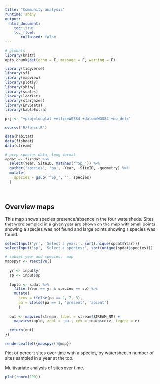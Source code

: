 ```yaml
---
title: "Community analysis"
runtime: shiny
output: 
  html_document:
    toc: true
    toc_float: 
       collapsed: false
---
```


```r
# globals
library(knitr)
opts_chunk$set(echo = F, message = F, warning = F)

library(tidyverse)
library(sf)
library(mapview)
library(plotly)
library(shiny)
library(scales)
library(leaflet)
library(stargazer)
library(EnvStats)
library(kableExtra)

prj <- "+proj=longlat +ellps=WGS84 +datum=WGS84 +no_defs"

source('R/funcs.R')

data(habitat)
data(fishdat)
data(stream)

# prep species data, long format 
spdat <- fishdat %>% 
  select(Year, SiteID, matches('^Sp_')) %>% 
  gather('species', 'pa', -Year, -SiteID, -geometry) %>% 
  mutate(
    species = gsub('^Sp_', '', species)
  )
```

<br>

## Overview maps

This map shows species presence/absence in the four watersheds.  Sites that were sampled in a given year are shown on the map with small points showing a species was not found and large points showing a species was found.

```r
selectInput('yr', 'Select a year:', sort(unique(spdat$Year)))
selectInput('sp', 'Select a species:', sort(unique(spdat$species)))
```

```r
# subset year and species,  map
mapspyr <- reactive({
  
  yr <- input$yr
  sp <- input$sp
  
  toplo <- spdat %>% 
    filter(Year == yr & species == sp) %>% 
    mutate(
      cexv = ifelse(pa == 1, 7, 3), 
      pa = ifelse(pa == 1, 'present', 'absent')
      )
  
  out <- mapview(stream, label = stream$STREAM_NM) +
    mapview(toplo, zcol = 'pa', cex = toplo$cexv, legend = F)
   
  return(out)
})
```

```r
renderLeaflet({mapspyr()@map})
```

Plot of percent sites over time with a species, by watershed, n number of sites sampled in a year at the top.

Multivariate analysis of sites over time.

```r
plot(rnorm(100))
```

